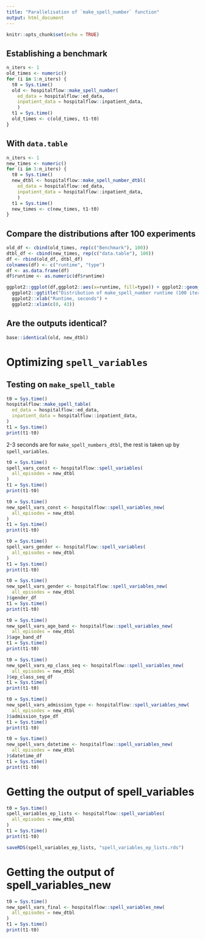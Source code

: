 ```yaml
---
title: "Parallelisation of `make_spell_number` function"
output: html_document
---
```


```r
knitr::opts_chunk$set(echo = TRUE)
```

## Establishing a benchmark

```r
n_iters <- 1
old_times <- numeric()
for (i in 1:n_iters) {
  t0 = Sys.time()
  old <- hospitalflow::make_spell_number(
    ed_data = hospitalflow::ed_data,
    inpatient_data = hospitalflow::inpatient_data,
    )
  t1 = Sys.time()
  old_times <- c(old_times, t1-t0)
}
```

## With `data.table`

```r
n_iters <- 1
new_times <- numeric()
for (i in 1:n_iters) {
  t0 = Sys.time()
  new_dtbl <- hospitalflow::make_spell_number_dtbl(
    ed_data = hospitalflow::ed_data,
    inpatient_data = hospitalflow::inpatient_data,
    )
  t1 = Sys.time()
  new_times <- c(new_times, t1-t0)
}
```

## Compare the distributions after 100 experiments

```r
old_df <- cbind(old_times, rep(c("Benchmark"), 100))
dtbl_df <- cbind(new_times, rep(c("data.table"), 100)) 
df <- rbind(old_df, dtbl_df)
colnames(df) <- c("runtime", "type")
df <- as.data.frame(df)
df$runtime <- as.numeric(df$runtime)

ggplot2::ggplot(df,ggplot2::aes(x=runtime, fill=type)) + ggplot2::geom_density(alpha=0.25) +
  ggplot2::ggtitle("Distribution of make_spell_number runtime (100 iterations)") +
  ggplot2::xlab("Runtime, seconds") +
  ggplot2::xlim(c(0, 43))

```

## Are the outputs identical?

```r
base::identical(old, new_dtbl)
```

# Optimizing `spell_variables`

## Testing on `make_spell_table`

```r
t0 = Sys.time()
hospitalflow::make_spell_table(
  ed_data = hospitalflow::ed_data,
  inpatient_data = hospitalflow::inpatient_data,
)
t1 = Sys.time()
print(t1-t0)
```

2-3 seconds are for `make_spell_numbers_dtbl`, the rest is taken up by `spell_variables`.

```r
t0 = Sys.time()
spell_vars_const <- hospitalflow::spell_variables(
  all_episodes = new_dtbl
)
t1 = Sys.time()
print(t1-t0)
```

```r
t0 = Sys.time()
new_spell_vars_const <- hospitalflow::spell_variables_new(
  all_episodes = new_dtbl
)
t1 = Sys.time()
print(t1-t0)
```





```r
t0 = Sys.time()
spell_vars_gender <- hospitalflow::spell_variables(
  all_episodes = new_dtbl
)
t1 = Sys.time()
print(t1-t0)
```

```r
t0 = Sys.time()
new_spell_vars_gender <- hospitalflow::spell_variables_new(
  all_episodes = new_dtbl
)$gender_df
t1 = Sys.time()
print(t1-t0)
```



```r
t0 = Sys.time()
new_spell_vars_age_band <- hospitalflow::spell_variables_new(
  all_episodes = new_dtbl
)$age_band_df
t1 = Sys.time()
print(t1-t0)
```



```r
t0 = Sys.time()
new_spell_vars_ep_class_seq <- hospitalflow::spell_variables_new(
  all_episodes = new_dtbl
)$ep_class_seq_df
t1 = Sys.time()
print(t1-t0)
```



```r
t0 = Sys.time()
new_spell_vars_admission_type <- hospitalflow::spell_variables_new(
  all_episodes = new_dtbl
)$admission_type_df
t1 = Sys.time()
print(t1-t0)
```
```r
t0 = Sys.time()
new_spell_vars_datetime <- hospitalflow::spell_variables_new(
  all_episodes = new_dtbl
)$datetime_df
t1 = Sys.time()
print(t1-t0)
```





# Getting the output of spell_variables
```r
t0 = Sys.time()
spell_variables_ep_lists <- hospitalflow::spell_variables(
  all_episodes = new_dtbl
)
t1 = Sys.time()
print(t1-t0)

saveRDS(spell_variables_ep_lists, "spell_variables_ep_lists.rds")
```


# Getting the output of spell_variables_new
```r
t0 = Sys.time()
new_spell_vars_final <- hospitalflow::spell_variables_new(
  all_episodes = new_dtbl
)
t1 = Sys.time()
print(t1-t0)
```
